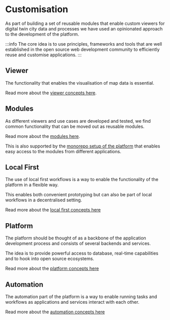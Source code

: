 
# Customisation

As part of building a set of reusable modules that enable custom viewers for digital twin city data and processes we have used an opinionated approach to the development of the platform.

:::info
The core idea is to use principles, frameworks and tools that are well established in the open source web development community to efficiently reuse and customise applications.
:::

## <IconCheckmark /> Viewer

The functionality that enables the visualisation of map data is essential.

Read more about the [viewer concepts here](/docs/core-concepts/viewer).

## <IconCheckmark /> Modules

As different viewers and use cases are developed and tested, we find common functionality that can be moved out as reusable modules.

Read more about the [modules here](/docs/core-concepts/modules).

This is also supported by the [monorepo setup of the platform](/docs/core-concepts/monorepo) that enables easy access to the modules from different applications.

## <IconCheckmark /> Local First

The use of local first workflows is a way to enable the functionality of the platform in a flexible way.

This enables both convenient prototyping but can also be part of local workflows in a decentralised setting.

Read more about the [local first concepts here](/docs/core-concepts/local-first)

## <IconCheckmark /> Platform

The platform should be thought of as a backbone of the application development process and consists of several backends and services.

The idea is to provide powerful access to database, real-time capabilities and to hook into open source ecosystems.

Read more about the [platform concepts here](/docs/core-concepts/platform)

## <IconCheckmark /> Automation

The automation part of the platform is a way to enable running tasks and workflows as applications and services interact with each other.

Read more about the [automation concepts here](/docs/core-concepts/automation)
